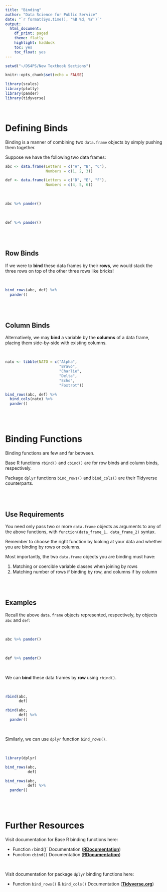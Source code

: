 ```yaml
---
title: "Binding"
author: "Data Science for Public Service"
date: "`r format(Sys.time(), '%B %d, %Y')`"
output:
  html_document:
    df_print: paged
    theme: flatly
    highlight: haddock
    toc: yes
    toc_float: yes
---
```


```r

setwd("~/DS4PS/New Textbook Sections")

knitr::opts_chunk$set(echo = FALSE)

library(scales)
library(plotly)
library(pander)
library(tidyverse)

```

<br>

# Defining Binds

Binding is a manner of combining two `data.frame` objects by simply pushing them 
together. 

Suppose we have the following two data frames:

```r

abc <- data.frame(Letters = c("A", "B", "C"),
                  Numbers = c(1, 2, 3))

def <- data.frame(Letters = c("D", "E", "F"),
                  Numbers = c(4, 5, 6))
```

<br>

```r

abc %>% pander()

```

<br>

```r

def %>% pander()

```

<br>
<br>

## Row Binds

If we were to **bind** these data frames by their **rows**, we would stack the 
three rows on top of the other three rows like bricks!

<br>

```r

bind_rows(abc, def) %>% 
  pander()

```

<br>
<br>

## Column Binds

Alternatively, we may **bind** a  variable by the **columns** of a data frame,
placing them side-by-side with existing columns. 

<br>

```r

nato <- tibble(NATO = c("Alpha", 
                        "Bravo", 
                        "Charlie", 
                        "Delta", 
                        "Echo", 
                        "Foxtrot"))

bind_rows(abc, def) %>% 
  bind_cols(nato) %>% 
  pander()

```

<br>
<br>

# Binding Functions

Binding functions are few and far between. 

Base R functions `rbind()` and `cbind()` are for row binds and column binds, 
respectively.  

Package `dplyr` functions `bind_rows()` and `bind_cols()` are their Tidyverse 
counterparts. 

<br>
<br>

## Use Requirements

You need only pass two or more `data.frame` objects as arguments to any of the 
above functions, with `function(data_frame_1, data_frame_2)` syntax. 

Remember to choose the right function by looking at your data and whether you 
are binding by rows or columns. 

Most importantly, the two `data.frame` objects you are binding must have:

1. Matching or coercible variable classes when joining by rows
2. Matching number of rows if binding by row, and columns if by column

<br>
<br>

## Examples

Recall the above `data.frame` objects represented, respectively, by objects 
`abc` and `def`:

<br>

```r

abc %>% pander()

```

<br>

```r

def %>% pander()

```

<br>

We can **bind** these data frames by **row** using `rbind()`.

<br>

```r

rbind(abc, 
      def)

```

```r

rbind(abc, 
      def) %>% 
  pander()

```

<br>

Similarly, we can use `dplyr` function `bind_rows()`.

<br>

```r

library(dplyr)

bind_rows(abc, 
          def)

```

```r

bind_rows(abc, 
          def) %>% 
  pander()

```

<br>
<br>

# Further Resources

Visit documentation for Base R binding functions here:

* Function `r`bind()` Documentation (**[RDocumentation](https://www.rdocumentation.org/packages/R6Frame/versions/0.1.0/topics/rbind)**)
* Function `cbind()` Documentation (**[RDocumentation](https://www.rdocumentation.org/packages/base/versions/3.6.2/topics/cbind)**)

<br>

Visit documentation for package `dplyr` binding functions here:

* Function `bind_rows()` & `bind_cols()` Documentation (**[Tidyverse.org](https://dplyr.tidyverse.org/reference/bind.html)**)

<br>
<br>
